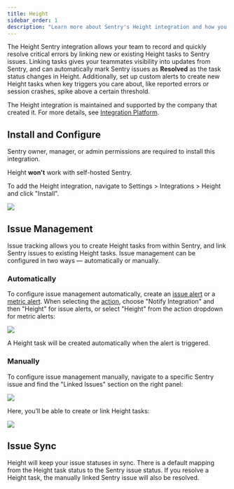 ```yaml
---
title: Height
sidebar_order: 1
description: "Learn more about Sentry's Height integration and how you can effortlessly create new Height issues from Sentry and link Sentry issues to existing Height tasks."
---
```


The Height Sentry integration allows your team to record and quickly resolve critical errors by linking new or existing Height tasks to Sentry issues. Linking tasks gives your teammates visibility into updates from Sentry, and can automatically mark Sentry issues as __Resolved__ as the task status changes in Height. Additionally, set up custom alerts to create new Height tasks when key triggers you care about, like reported errors or session crashes, spike above a certain threshold.

The Height integration is maintained and supported by the company that created it. For more details, see [Integration Platform](/product/integrations/integration-platform/).

## Install and Configure

<Note>

Sentry owner, manager, or admin permissions are required to install this integration.

Height **won't** work with self-hosted Sentry.

</Note>

To add the Height integration, navigate to Settings > Integrations > Height and click "Install".

![](height-install.png)

## Issue Management

Issue tracking allows you to create Height tasks from within Sentry, and link Sentry issues to existing Height tasks. Issue management can be configured in two ways — automatically or manually.

### Automatically

To configure issue management automatically, create an [issue alert](/product/alerts/alert-types/#issue-alerts) or a [metric alert](/product/alerts/alert-types/#metric-alerts). When selecting the [action](/product/alerts/create-alerts/issue-alert-config/#then-conditions-actions), choose "Notify Integration" and then "Height" for issue alerts, or select "Height" from the action dropdown for metric alerts:

![](height-rule.png)

A Height task will be created automatically when the alert is triggered.

### Manually

To configure issue management manually, navigate to a specific Sentry issue and find the "Linked Issues" section on the right panel:

![](height-link-issue.png)

Here, you’ll be able to create or link Height tasks:

![](height-create-issue.png)

## Issue Sync

Height will keep your issue statuses in sync. There is a default mapping from the Height task status to the Sentry issue status. If you resolve a Height task, the manually linked Sentry issue will also be resolved.
